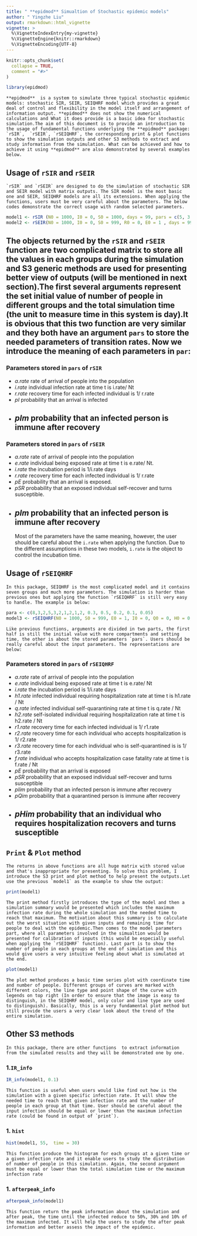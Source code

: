 ```yaml
---
title: " **epidmod** Simualtion of Stochastic epidemic models"
author: " Yingzhe Liu"
output: rmarkdown::html_vignette
vignette: >
  %\VignetteIndexEntry{my-vignette}
  %\VignetteEngine{knitr::rmarkdown}
  %\VignetteEncoding{UTF-8}
---
```


```r
knitr::opts_chunk$set(
  collapse = TRUE,
  comment = "#>"
)
```

```r
library(epidmod)
```

    **epidmod**  is a system to simulate three typical stochastic epidemic models: stochastic SIR, SEIR, SEIQHRF model which provides a great deal of control and flexibility in the model itself and arrangement of information output. **epidmod** does not show the numerical calculations and What it does provide is a basic idea for stochastic simulation.The aim of this document is to provide an introduction to the usage of fundamental functions underlying the **epidmod** package: `rSIR`,  `rSEIR`, `rSEIQHRF`, the corresponding print & plot functions to show the simulation outputs and other S3 methods to extract and study information from the simulation. What can be achieved and how to achieve it using **epidmod** are also demonstrated by several examples below.

## Usage of `rSIR` and `rSEIR` 
    `rSIR` and `rSEIR` are designed to do the simulation of stochastic SIR and SEIR model with matrix outputs. The SIR model is the most basic one and SEIR, SEIQHRF models are all its extensions. When applying the functions, users must be very careful about the parameters. The below codes demonstrate the correct usage with random selected parameters.

```r

model1 <- rSIR (N0 = 1000, I0 = 0, S0 = 1000, days = 99, pars = c(5, 3, 3, 0.2, 0.8))
model2 <- rSEIR(N0 = 1000, I0 = 0, S0 = 999, R0 = 0, E0 = 1 , days = 99, pars = c(6, 4, 2, 1, 0.3, 0.2, 0.7))

```
    The objects returned by the `rSIR` and `rSEIR` function are two complicated matrix to store all the values in each groups during the simulation and S3 generic methods are used for presenting better view of outputs (will be mentioned in next section).The first several arguments represent the set initial value of number of people in different groups and the total simulation time (the unit to measure time in this system is day).It is obvious that this two function are very similar and they both have an argument `pars` to store the needed parameters of transition rates. Now we introduce the meaning of each parameters in `par`:
---
### Parameters stored in `pars` of `rSIR`
* *a.rate*     rate of arrival of people into the population
* *i.rate*     individual infection rate at time t is i.rate/ Nt
* *r.rate*     recovery time for each infected individual is 1/ r.rate
* *pI*         probability that an arrival is infected
* *pIm*        probability that an infected person is immune after recovery
---

### Parameters stored in `pars` of `rSEIR`
* *a.rate*     rate of arrival of people into the population
* *e.rate*     individual being exposed rate at time t is e.rate/ Nt.
* *i.rate*     the incubation period is 1/i.rate days
* *r.rate*     recovery time for each infected individual is 1/ r.rate
* *pE*         probability that an arrival is exposed.
* *pSR*        probability that an exposed individual self-recover and turns susceptible.
* *pIm*        probability that an infected person is immune after recovery
---
    Most of the parameters have the same meaning, however, the user should be careful about the `i.rate` when applying the function. Due to the different assumptions in these two models, `i.rate` is the object to control the incubation time.  


## Usage of `rSEIQHRF`
    In this package, SEIQHRF is the most complicated model and it contains seven groups and much more parameters. The simulation is harder than previous ones but applying the function `rSEIQHRF` is still very easy to handle. The example is below:

```r

para <- c(8,3,2,5,3,2,1,2,1,2, 0.3, 0.5, 0.2, 0.1, 0.05)
model3 <- rSEIQHRF(N0 = 1000, S0 = 999, E0 = 1, I0 = 0, Q0 = 0, H0 = 0, R0 = 0, F0 = 0, days = 99, pars = para )

```

    Like previous functions, arguments are divided in two parts, the first half is still the initial value with more compartments and setting time, the other is about the stored parameters `pars`. Users should be really careful about the input parameters. The representations are below:

### Parameters stored in `pars` of `rSEIQHRF`

* *a.rate*     rate of arrival of people into the population
* *e.rate*     individual being exposed rate at time t is e.rate/ Nt
* *i.rate*     the incubation period is 1/i.rate days
* *h1.rate*    infected individual requiring hospitalization rate at time t is h1.rate / Nt
* *q.rate*     infected individual self-quarantining rate at time t is q.rate / Nt
* *h2.rate*    self-isolated individual requiring hospitalization rate at time t is h2.rate / Nt
* *r1.rate*    recovery time for each infected individual is 1/ r1.rate
* *r2.rate*    recovery time for each individual who accepts hospitalization is 1/ r2.rate
* *r3.rate*    recovery time for each individual who is self-quarantined is is 1/ r3.rate
* *f.rate*     individual who accepts hospitalization case fatality rate at time t is f.rate / Nt
* *pE*         probability that an arrival is exposed
* *pSR*        probability that an exposed individual self-recover and turns susceptible
* *pIim*       probability that an infected person is immune after recovery
* *pQim*       probability that a quarantined person  is immune after recovery
* *pHim*       probability that an individual who requires hospitalization recovers and  turns susceptible
---

## `Print` & `Plot` method
    The returns in above functions are all huge matrix with stored value and that's inappropriate for presenting. To solve this problem, I introduce the S3 print and plot method to help present the outputs.Let use the previous `model1` as the example to show the output:

```r
print(model1)

```
    The print method firstly introduces the type of the model and then a simulation summary would be presented which includes the maximum infection rate during the whole simulation and the needed time to reach that maximum. The motivation about this summary is to calculate out the worst situation with given inputs and remaining time for people to deal with the epidemic.Then comes to the model parameters part, where all parameters involved in the simualtion would be presented for calibration of inputs (this would be especially useful when applying the `rSEIQHRF` function). Last part is to show the number of people in each groups at the end of simulation and this would give users a very intuitive feeling about what is simulated at the end.

```r
plot(model1)

```
    The plot method produces a basic time series plot with coordinate time and number of people. Different groups of curves are marked with different colors, the line type and point shape of the curve with legends on top right (In order to ensure that the image is easy to distinguish, in the SEIQHRF model, only color and line type are used to distinguish). Basically, this is a very fundamental plot method but still provide the users a very clear look about the trend of the entire simulation.

## Other S3 methods
    In this package, there are other functions  to extract information from the simulated results and they will be demonstrated one by one.

### 1.`IR_info` 
```r
IR_info(model1, 0.1)

```
    This function is useful when users would like find out how is the simulation with a given specific infection rate. It will show the needed time to reach that given infection rate and the number of people in each group at that time. User should be careful about the input infection should be equal or lower than the maximum infection rate (could be found in output of `print`).

### 1. `hist` 
```r
hist(model1, 55,  time = 30)

```
    This function produce the histogram for each groups at a given time or a given infection rate and it enable users to study the distribution of number of people in this simulation. Again, the second argument must be equal or lower than the total simulation time or the maximum infection rate

### 1. `afterpeak_info` 
```r
afterpeak_info(model1)

```
    This function return the peak information about the simulation and after peak, the time until the infected reduce to 50%, 30% and 10% of the maximum infected. It will help the users to study the after peak information and better assess the impact of the epidemic.
